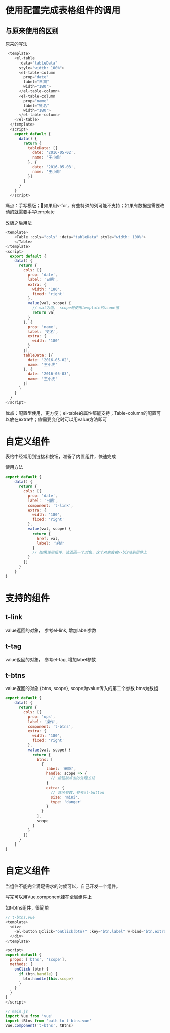 
<Meta title="t-table" />

# 使用配置完成表格组件的调用

## 与原来使用的区别

原来的写法
```javascript
 <template>
    <el-table
      :data="tableData"
      style="width: 100%">
      <el-table-column
        prop="date"
        label="日期"
        width="180">
      </el-table-column>
      <el-table-column
        prop="name"
        label="姓名"
        width="180">
      </el-table-column>
    </el-table>
  </template>
  <script>
    export default {
      data() {
        return {
          tableData: [{
            date: '2016-05-02',
            name: '王小虎'
          }, {
            date: '2016-05-03',
            name: '王小虎'
          }]
        }
      }
    }
  </script>
```
痛点：手写模版；如果用v-for，有些特殊的列可能不支持；如果有数据是需要改动的就需要手写template

改版之后用法
```javascript
<template>
    <Table :cols="cols" :data="tableData" style="width: 100%">
    </Table>
</template>
<script>
  export default {
    data() {
      return {
        cols: [{
          prop: 'date',
          label: '日期',
          extra: {
            width: '180',
            fixed: 'right'
          },
          value(val, scope) {
            // val为值， scope是使用template的scope值
            return val
          }
        }, {
          prop: 'name',
          label: '姓名',
          extra: {
            width: '180'
          }
        }],
        tableData: [{
          date: '2016-05-02',
          name: '王小虎'
        }, {
          date: '2016-05-03',
          name: '王小虎'
        }]
      }
    }
  }
</script>
```
优点：配置型使用，更方便；el-table的属性都能支持；Table-column的配置可以放在extra中；值需要变化时可以用value方法即可

# 自定义组件
表格中经常用到链接和按钮，准备了内置组件，快速完成

使用方法
```javascript
export default {
    data() {
      return {
        cols: [{
          prop: 'date',
          label: '日期',
          component: 't-link',
          extra: {
            width: '180',
            fixed: 'right'
          },
          value(val, scope) {
            return {
              href: val,
              label: '详情'
            }
            // 如果使用组件，请返回一个对象，这个对象会被v-bind到组件上
          }
        }]
      }
    }
}
```

# 支持的组件
## t-link
value返回的对象， 参考el-link, 增加label参数

## t-tag
value返回的对象， 参考el-tag, 增加label参数

## t-btns
value返回的对象 {btns, scope}, scope为value传入的第二个参数
btns为数组
```javascript
export default {
    data() {
      return {
        cols: [{
          prop: 'ops',
          label: '操作',
          component: 't-btns',
          extra: {
            width: '180',
            fixed: 'right'
          },
          value(val, scope) {
            return {
              btns: [
                {
                  label: '删除',
                  handle: scope => {
                    // 按钮被点击的处理方法
                  }
                  extra: {
                    // 其余参数，参考el-button
                    size: 'mini',
                    type: 'danger'
                  }
                }
              ],
              scope
            }
          }
        }]
      }
    }
}
```

# 自定义组件
当组件不能完全满足需求的时候可以，自己开发一个组件。

写完可以用Vue.component挂在全局组件上

如t-btns组件，很简单

```javascript
// t-btns.vue
<template>
  <div>
    <el-button @click="onClick(btn)" :key="btn.label" v-bind="btn.extra" v-for="btn in (btns || [])">{{btn.label}}</el-button>
  </div>
</template>

<script>
export default {
  props: ['btns', 'scope'],
  methods: {
    onClick (btn) {
      if (btn.handle) {
        btn.handle(this.scope)
      }
    }
  }
}
</script>

// main.js
import Vue from 'vue'
import tBtns from 'path to t-btns.vue'
Vue.component('t-btns', tBtns)
```
